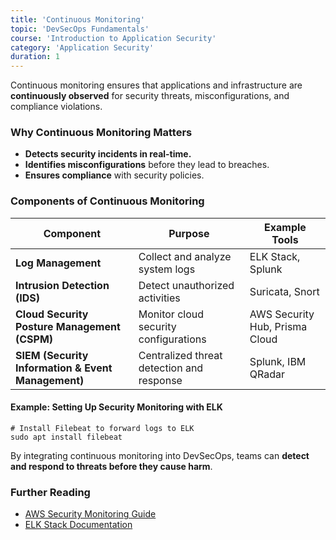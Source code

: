 ```yaml
---
title: 'Continuous Monitoring'
topic: 'DevSecOps Fundamentals'
course: 'Introduction to Application Security'
category: 'Application Security'
duration: 1
---
```


Continuous monitoring ensures that applications and infrastructure are **continuously observed** for security threats, misconfigurations, and compliance violations.

### Why Continuous Monitoring Matters

- **Detects security incidents in real-time.**
- **Identifies misconfigurations** before they lead to breaches.
- **Ensures compliance** with security policies.

### Components of Continuous Monitoring

| Component                                          | Purpose                                   | Example Tools                  |
| -------------------------------------------------- | ----------------------------------------- | ------------------------------ |
| **Log Management**                                 | Collect and analyze system logs           | ELK Stack, Splunk              |
| **Intrusion Detection (IDS)**                      | Detect unauthorized activities            | Suricata, Snort                |
| **Cloud Security Posture Management (CSPM)**       | Monitor cloud security configurations     | AWS Security Hub, Prisma Cloud |
| **SIEM (Security Information & Event Management)** | Centralized threat detection and response | Splunk, IBM QRadar             |

#### Example: Setting Up Security Monitoring with ELK

```shell
# Install Filebeat to forward logs to ELK
sudo apt install filebeat
```

By integrating continuous monitoring into DevSecOps, teams can **detect and respond to threats before they cause harm**.

### Further Reading

- [AWS Security Monitoring Guide](https://aws.amazon.com/security/)
- [ELK Stack Documentation](https://www.elastic.co/guide/en/)
